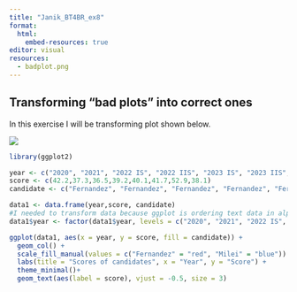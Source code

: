 ```yaml
---
title: "Janik_BT4BR_ex8"
format:
  html:
    embed-resources: true
editor: visual
resources:
  - badplot.png
---
```


## Transforming "bad plots" into correct ones

In this exercise I will be transforming plot shown below.

![](badplot.png)


```r
library(ggplot2)

year <- c("2020", "2021", "2022 IS", "2022 IIS", "2023 IS", "2023 IIS", "2024 IS", "2024 IIS")
score <- c(42.2,37.3,36.5,39.2,40.1,41.7,52.9,38.1)
candidate <- c("Fernandez", "Fernandez", "Fernandez", "Fernandez", "Fernandez", "Fernandez", "Milei", "Milei")

data1 <- data.frame(year,score, candidate)
#I needed to transform data because ggplot is ordering text data in alphabetical order
data1$year <- factor(data1$year, levels = c("2020", "2021", "2022 IS", "2022 IIS", "2023 IS", "2023 IIS", "2024 IS", "2024 IIS"))

ggplot(data1, aes(x = year, y = score, fill = candidate)) +
  geom_col() +
  scale_fill_manual(values = c("Fernandez" = "red", "Milei" = "blue")) +
  labs(title = "Scores of candidates", x = "Year", y = "Score") +
  theme_minimal()+
  geom_text(aes(label = score), vjust = -0.5, size = 3)

```
